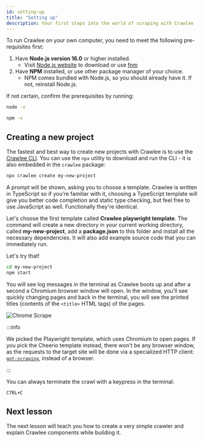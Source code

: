 ```yaml
---
id: setting-up
title: "Setting up"
description: Your first steps into the world of scraping with Crawlee
---
```



To run Crawlee on your own computer, you need to meet the following pre-requisites first:

1. Have **Node.js version 16.0** or higher installed.
   - Visit [Node.js website](https://nodejs.org/en/download/) to download or use [fnm](https://github.com/Schniz/fnm)
2. Have **NPM** installed, or use other package manager of your choice.
   - NPM comes bundled with Node.js, so you should already have it. If not, reinstall Node.js.

If not certain, confirm the prerequisites by running:

```bash
node -v
```

```bash
npm -v
```

## Creating a new project

The fastest and best way to create new projects with Crawlee is to use the [Crawlee CLI](https://www.npmjs.com/package/@crawlee/cli). You can use the `npx` utility to download and run the CLI - it is also embedded in the `crawlee` package:

```bash
npx crawlee create my-new-project
```

A prompt will be shown, asking you to choose a template. Crawlee is written in TypeScript so if you're familiar with it, choosing a TypeScript template will give you better code completion and static type checking, but feel free to use JavaScript as well. Functionally they're identical.

Let's choose the first template called **Crawlee playwright template**. The command will create a new directory in your current working directory, called **my-new-project**, add a **package.json** to this folder and install all the necessary dependencies. It will also add example source code that you can immediately run.

Let's try that!

```bash
cd my-new-project
npm start
```

You will see log messages in the terminal as Crawlee boots up and after a second a Chromium browser window will open. In the window, you'll see quickly changing pages and back in the terminal, you will see the printed titles (contents of the `<title>` HTML tags) of the pages.

![Chrome Scrape](/img/chrome_scrape.gif)

:::info

We picked the Playwright template, which uses Chromium to open pages. If you pick the Cheerio template instead, there won't be any browser window, as the requests to the target site will be done via a specialized HTTP client: [`got-scraping`](https://github.com/apify/got-scraping), instead of a browser.

:::

You can always terminate the crawl with a keypress in the terminal:

```bash
CTRL+C
```

## Next lesson

The next lesson will teach you how to create a very simple crawler and explain Crawlee components while building it.
